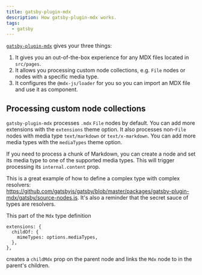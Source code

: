 ```yaml
---
title: gatsby-plugin-mdx
description: How gatsby-plugin-mdx works.
tags:
  - gatsby
---
```


[`gatsby-plugin-mdx`](https://github.com/gatsbyjs/gatsby/tree/master/packages/gatsby-plugin-mdx)
gives your three things:

1. It gives you an out-of-the-box experience for any MDX files located in
   `src/pages`.
1. It allows you processing custom node collections, e.g. `File` nodes or nodes
   with a specific media type.
1. It configures the `@mdx-js/loader` for you so you can import an MDX file and
   use it as component.

## Processing custom node collections

`gatsby-plugin-mdx` processes `.mdx` `File` nodes by default. You can add more
extensions with the `extensions` theme option. It also processes non-`File`
nodes with media type `text/markdown` or `text/x-markdown`. You can add more
media types with the `mediaTypes` theme option.

If you need to process a chunk of Markdown, you can create a node and set its
media type to one of the supported media types. This will trigger processing its
`internal.content` prop.

This is a great example of how to define a complex type with complex resolvers:
https://github.com/gatsbyjs/gatsby/blob/master/packages/gatsby-plugin-mdx/gatsby/source-nodes.js.
It's also a reminder that the secret sauce of types are resolvers.

This part of the `Mdx` type definition

```
extensions: {
  childOf: {
    mimeTypes: options.mediaTypes,
  },
},
```

creates a `childMdx` prop on the parent node and links the `Mdx` node to in the
parent's children.
